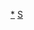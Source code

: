 {{asbox
|image=Flag of Spain.svg
|category=西班牙小作品
|subject=关于[[西班牙]]的
|name=Template:Spain-stub}}<noinclude>
[[Category:西班牙小作品|*]]
[[Category:歐洲小作品模板|S]]
</noinclude>